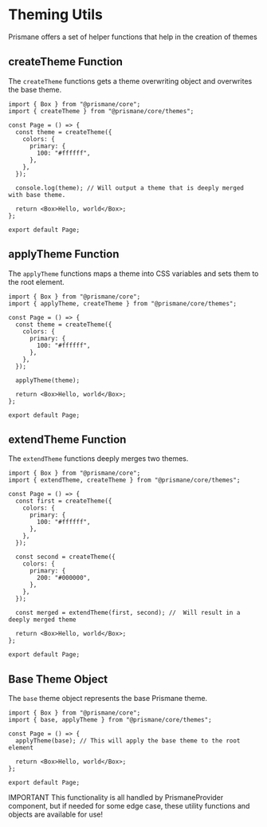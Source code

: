 # Theming Utils

Prismane offers a set of helper functions that help in the creation of themes

## createTheme Function

The `createTheme` functions gets a theme overwriting object and overwrites the base theme.

```tsx
import { Box } from "@prismane/core";
import { createTheme } from "@prismane/core/themes";

const Page = () => {
  const theme = createTheme({
    colors: {
      primary: {
        100: "#ffffff",
      },
    },
  });

  console.log(theme); // Will output a theme that is deeply merged with base theme.

  return <Box>Hello, world</Box>;
};

export default Page;
```

## applyTheme Function

The `applyTheme` functions maps a theme into CSS variables and sets them to the root element.

```tsx
import { Box } from "@prismane/core";
import { applyTheme, createTheme } from "@prismane/core/themes";

const Page = () => {
  const theme = createTheme({
    colors: {
      primary: {
        100: "#ffffff",
      },
    },
  });

  applyTheme(theme);

  return <Box>Hello, world</Box>;
};

export default Page;
```

## extendTheme Function

The `extendTheme` functions deeply merges two themes.

```tsx
import { Box } from "@prismane/core";
import { extendTheme, createTheme } from "@prismane/core/themes";

const Page = () => {
  const first = createTheme({
    colors: {
      primary: {
        100: "#ffffff",
      },
    },
  });

  const second = createTheme({
    colors: {
      primary: {
        200: "#000000",
      },
    },
  });

  const merged = extendTheme(first, second); //  Will result in a deeply merged theme

  return <Box>Hello, world</Box>;
};

export default Page;
```

## Base Theme Object

The `base` theme object represents the base Prismane theme.

```tsx
import { Box } from "@prismane/core";
import { base, applyTheme } from "@prismane/core/themes";

const Page = () => {
  applyTheme(base); // This will apply the base theme to the root element

  return <Box>Hello, world</Box>;
};

export default Page;
```

<Alert>
  <Alert.Title>IMPORTANT</Alert.Title>
  <Alert.Description>
    This functionality is all handled by PrismaneProvider component, but if
    needed for some edge case, these utility functions and objects are available
    for use!
  </Alert.Description>
</Alert>
